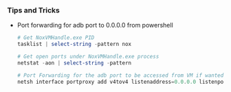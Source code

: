 ### Tips and Tricks

- Port forwarding for adb port to 0.0.0.0 from powershell
    ```powershell filename="Powershell" 
    # Get NoxVMHandle.exe PID
    tasklist | select-string -pattern nox

    # Get open ports under NoxVMHandle.exe process
    netstat -aon | select-string -pattern 

    # Port Forwarding for the adb port to be accessed from VM if wanted
    netsh interface portproxy add v4tov4 listenaddress=0.0.0.0 listenport=62001 connectaddress=127.0.0.1 connectport=62001
    ```